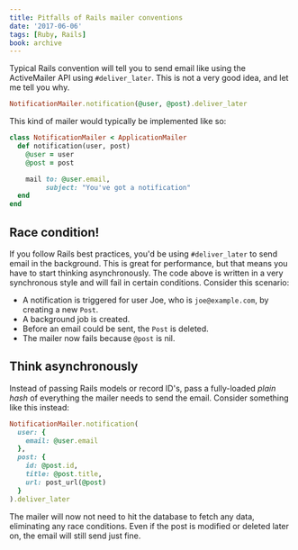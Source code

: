 ```yaml
---
title: Pitfalls of Rails mailer conventions
date: '2017-06-06'
tags: [Ruby, Rails]
book: archive
---
```


Typical Rails convention will tell you to send email like using the ActiveMailer API using `#deliver_later`. This is not a very good idea, and let me tell you why.

```ruby
NotificationMailer.notification(@user, @post).deliver_later
```

This kind of mailer would typically be implemented like so:

```ruby
class NotificationMailer < ApplicationMailer
  def notification(user, post)
    @user = user
    @post = post

    mail to: @user.email,
         subject: "You've got a notification"
  end
end
```

<div><NextBlock title="Let's look at how this can cause problems." /></div>

## Race condition!

If you follow Rails best practices, you'd be using `#deliver_later` to send email in the background. This is great for performance, but that means you have to start thinking asynchronously. The code above is written in a very synchronous style and will fail in certain conditions. Consider this scenario:

- A notification is triggered for user Joe, who is `joe@example.com`, by creating a new `Post`.
- A background job is created.
- Before an email could be sent, the `Post` is deleted.
- The mailer now fails because `@post` is nil.

<div><NextBlock title="So how can we fix this?" /></div>

## Think asynchronously

Instead of passing Rails models or record ID's, pass a fully-loaded _plain hash_ of everything the mailer needs to send the email. Consider something like this instead:

```ruby
NotificationMailer.notification(
  user: {
    email: @user.email
  },
  post: {
    id: @post.id,
    title: @post.title,
    url: post_url(@post)
  }
).deliver_later
```

The mailer will now not need to hit the database to fetch any data, eliminating any race conditions. Even if the post is modified or deleted later on, the email will still send just fine.
